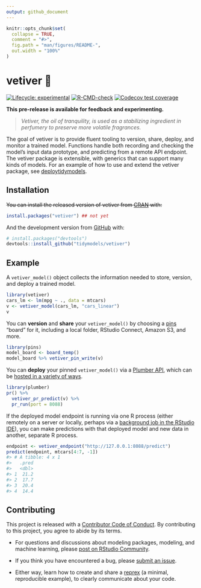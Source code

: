 ```yaml
---
output: github_document
---
```


<!-- README.md is generated from README.Rmd. Please edit that file -->

```r
knitr::opts_chunk$set(
  collapse = TRUE,
  comment = "#>",
  fig.path = "man/figures/README-",
  out.width = "100%"
)
```

# vetiver 🏺

<!-- badges: start -->
[![Lifecycle: experimental](https://img.shields.io/badge/lifecycle-experimental-orange.svg)](https://lifecycle.r-lib.org/articles/stages.html#experimental)
[![R-CMD-check](https://github.com/tidymodels/vetiver/workflows/R-CMD-check/badge.svg)](https://github.com/tidymodels/vetiver/actions)
[![Codecov test coverage](https://codecov.io/gh/tidymodels/vetiver/branch/master/graph/badge.svg)](https://app.codecov.io/gh/tidymodels/vetiver?branch=master)
<!-- badges: end -->

**This pre-release is available for feedback and experimenting.**

> _Vetiver, the oil of tranquility, is used as a stabilizing ingredient in perfumery to preserve more volatile fragrances._

The goal of vetiver is to provide fluent tooling to version, share, deploy, and monitor a trained model. Functions handle both recording and checking the model's input data prototype, and predicting from a remote API endpoint. The vetiver package is extensible, with generics that can support many kinds of models. For an example of how to use and extend the vetiver package, see [deploytidymodels](https://github.com/juliasilge/deploytidymodels).

## Installation

~~You can install the released version of vetiver from [CRAN](https://CRAN.R-project.org) with:~~

``` r
install.packages("vetiver") ## not yet
```

And the development version from [GitHub](https://github.com/) with:

``` r
# install.packages("devtools")
devtools::install_github("tidymodels/vetiver")
```

## Example

A `vetiver_model()` object collects the information needed to store, version, and deploy a trained model. 

```r
library(vetiver)
cars_lm <- lm(mpg ~ ., data = mtcars)
v <- vetiver_model(cars_lm, "cars_linear")
v
```

You can **version** and **share** your `vetiver_model()` by choosing a [pins](https://pins.rstudio.com) "board" for it, including a local folder, RStudio Connect, Amazon S3, and more.

```r
library(pins)
model_board <- board_temp()
model_board %>% vetiver_pin_write(v)
```

You can **deploy** your pinned `vetiver_model()` via a [Plumber API](https://www.rplumber.io/), which can be [hosted in a variety of ways](https://www.rplumber.io/articles/hosting.html).


```r
library(plumber)
pr() %>%
  vetiver_pr_predict(v) %>%
  pr_run(port = 8088)
```

If the deployed model endpoint is running via one R process (either remotely on a server or locally, perhaps via a [background job in the RStudio IDE](https://solutions.rstudio.com/r/jobs/)), you can make predictions with that deployed model and new data in another, separate R process.

``` r
endpoint <- vetiver_endpoint("http://127.0.0.1:8088/predict")
predict(endpoint, mtcars[4:7, -1])
#> # A tibble: 4 x 1
#>   .pred
#>   <dbl>
#> 1  21.2
#> 2  17.7
#> 3  20.4
#> 4  14.4
```


## Contributing

This project is released with a [Contributor Code of Conduct](https://contributor-covenant.org/version/2/0/CODE_OF_CONDUCT.html). By contributing to this project, you agree to abide by its terms.

- For questions and discussions about modeling packages, modeling, and machine learning, please [post on RStudio Community](https://community.rstudio.com/new-topic?category_id=15&tags=tidymodels,question).

- If you think you have encountered a bug, please [submit an issue](https://github.com/tidymodels/vetiver/issues).

- Either way, learn how to create and share a [reprex](https://reprex.tidyverse.org/articles/articles/learn-reprex.html) (a minimal, reproducible example), to clearly communicate about your code.

